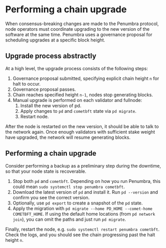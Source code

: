 # Performing a chain upgrade

When consensus-breaking changes are made to the Penumbra protocol,
node operators must coordinate upgrading to the new version of the software
at the same time. Penumbra uses a governance proposal for scheduling upgrades
at a specific block height.

## Upgrade process abstractly

At a high level, the upgrade process consists of the following steps:

1. Governance proposal submitted, specifying explicit chain height `n` for halt to occur.
2. Governance proposal passes.
3. Chain reaches specified height `n-1`, nodes stop generating blocks.
4. Manual upgrade is performed on each validator and fullnode:
    1. Install the new version of pd.
    2. Apply changes to `pd` and `cometbft` state via `pd migrate`.
    3. Restart node.

After the node is restarted on the new version, it should be able to talk to the network again.
Once enough validators with sufficient stake weight have upgraded, the network
will resume generating blocks.

## Performing a chain upgrade

Consider performing a backup as a preliminary step during the downtime,
so that your node state is recoverable.

1. Stop both `pd` and `cometbft`. Depending on how you run Penumbra, this could mean `sudo systemctl stop penumbra cometbft`.
2. Download the latest version of `pd` and install it. Run `pd --version` and confirm you see the correct version.
3. Optionally, use `pd export` to create a snapshot of the `pd` state.
4. Apply the migration with `pd migrate --home PD_HOME --comet-home COMETBFT_HOME`.  If using the default home locations (from `pd network join`), you can omit the paths and just run `pd migrate`.

Finally, restart the node, e.g. `sudo systemctl restart penumbra cometbft`. Check the logs, and you should see the chain progressing
past the halt height `n`.
